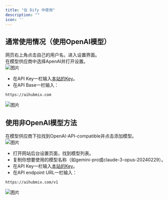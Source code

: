 ```yaml
---
title: "在 Dify 中使用"
description: ""
icon: ''
---
```


## 通常使用情况（使用OpenAI模型）
网页右上角点击自己的用户名，进入设置界面。  
在模型供应商中选择ApenAI并打开设置。  
![图片](../../public/cn/dify1.png) 
- 在API Key一栏输入[本站的Key](https://aihubmix.com/token)。  
- 在API Base一栏输入：
```
https://aihubmix.com
```  
![图片](../../public/cn/dify2.png) 

## 使用非OpenAI模型方法  
在模型供应商下拉找到OpenAI-API-compatible并点击添加模型。  
![图片](../../public/cn/dify3.png)
- 打开网站后台设置页面，找到模型列表。
- 复制你想要使用的模型名称（如gemini-pro或claude-3-opus-20240229）。
- 在API Key一栏输入[本站的Key](https://aihubmix.com/token)。  
- 在API endpoint URL一栏输入：
```
https://aihubmix.com/v1
```  
![图片](../../public/cn/dify4.png)